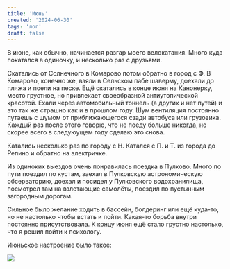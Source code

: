```yaml
---
title: 'Июнь'
created: '2024-06-30'
tags: 'лог'
draft: false
---
```


В июне, как обычно, начинается разгар моего велокатания. Много куда покатался в одиночку, и несколько раз с друзьями.

Скатались от Солнечного в Комарово потом обратно в город с Ф. В Комарово, конечно же, взяли в Сельском пабе шаверму, доехали до пляжа и поели на песке. Ещё скатались в конце июня на Канонерку, место грустное, но привлекает своеобразной антиутопической красотой. Ехали через автомобильный тоннель (а других и нет путей) и это так же страшно как и в прошлом году. Шум вентиляция постоянно путаешь с шумом от приближающегося сзади автобуса или грузовика. Каждый раз после этого говорю, что не поеду больше никогда, но скорее всего в следуюущем году сделаю это снова.

Катались несколько раз по городу с Н. Катался с П. и Т. из города до Репино и обратно на электричке.

Из одиноких выездов очень понравилась поездка в Пулково. Много по пути поездил по кустам, заехал в Пулковскую астрономическую обсерваторию, доехал и посидел у Пулковского водохранилища, посмотрел там на взлетающие самолёты, поездил по пустынным загородным дорогам.

Сильное было желание ходить в бассейн, болдеринг или ещё куда-то, но не настолько чтобы встать и пойти. Какая-то борьба внутри постоянно присутствовала. К концу июня ещё стало грустно настолько, что я решил пойти к психологу.

Июньское настроение было такое:

![](/img/june/where-do-you-see-yourself-5-years.jpg)
